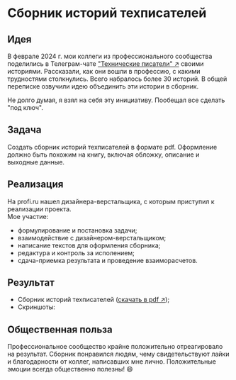 # Сборник историй техписателей

## Идея

В феврале 2024 г. мои коллеги из профессионального сообщества поделились в Телеграм-чате ["Технические писатели" ↗](https://t.me/technicalwriters) своими историями. Рассказали, как они вошли в профессию, с какими трудностями столкнулись. Всего набралось более 30 историй. В общей переписке озвучили идею объединить эти истории в сборник.

Не долго думая, я взял на себя эту инициативу. Пообещал все сделать "под ключ".

## Задача

Создать сборник историй техписателей в формате pdf. Оформление должно быть похожим на книгу, включая обложку, описание и выходные данные. 

## Реализация

На profi.ru нашел дизайнера-верстальщика, с которым приступил к реализации проекта.  
Мое участие:

- формулирование и постановка задачи;
- взаимодействие с дизайнером-верстальщиком;
- написание текстов для оформления сборника;
- редактура и контроль за исполением;
- сдача-приемка результата и проведение взаиморасчетов.

## Результат

- Сборник историй техписателей ([скачать в pdf ↗](#));
- Скриншоты:

## Общественная польза

Профессиональное сообщество крайне положительно отреагировало на результат. Сборник понравился людям, чему свидетельствуют лайки и благодарности от коллег, написавших мне лично. Положительные эмоции всегда общественно полезны! 😄
